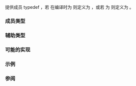 {{cpp/title|conditional}}
{{cpp/meta/navbar}}
{{dcl begin}}
{{dcl header | type_traits}}
{{dcl | since=c++11 | 1=
template&lt; bool B, class T, class F &gt;
struct conditional;
}}
{{dcl end}}

提供成员 typedef {{tt|type}}，若 {{tt|B}} 在编译时为 {{c|true}} 则定义为 {{tt|T}}，或若 {{tt|B}} 为 {{c|false}} 则定义为 {{tt|F}}。

{{cpp/types/nospec}}

===成员类型===
{{dsc begin}}
{{dsc hitem | 成员类型 | 定义}}
{{dsc | {{tt|type}} | 若 {{c|1=B == true}} 则为 {{tt|T}}，若 {{c|1=B == false}} 则为 {{tt|F}}}}
{{dsc end}}

===辅助类型===
{{dcl begin}}
{{dcl | since=c++14 | 1=
template&lt; bool B, class T, class F &gt;
using conditional_t = typename conditional&lt;B,T,F&gt;::type;
}}
{{dcl end}}

===可能的实现===
{{eq fun
 | 1=
template&lt;bool B, class T, class F&gt;
struct conditional { using type = T; };

template&lt;class T, class F&gt;
struct conditional&lt;false, T, F&gt; { using type = F; };
}}

===示例===
{{example
 | code=
#include &lt;iostream&gt;
#include &lt;type_traits&gt;
#include &lt;typeinfo&gt;

int main() 
{
    using Type1 = std::conditional&lt;true, int, double&gt;::type;
    using Type2 = std::conditional&lt;false, int, double&gt;::type;
    using Type3 = std::conditional&lt;sizeof(int) &gt;= sizeof(double), int, double&gt;::type;
   
    std::cout &lt;&lt; typeid(Type1).name() &lt;&lt; '\n';
    std::cout &lt;&lt; typeid(Type2).name() &lt;&lt; '\n';
    std::cout &lt;&lt; typeid(Type3).name() &lt;&lt; '\n';
}
 | p=true
 | output=
int
double
double
}}

===参阅===
{{dsc begin}}
{{dsc inc | cpp/types/dsc enable_if}}
{{dsc end}}

{{langlinks|de|en|es|fr|it|ja|pt|ru}}
